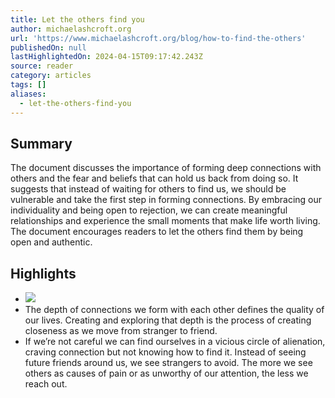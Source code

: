 ```yaml
---
title: Let the others find you
author: michaelashcroft.org
url: 'https://www.michaelashcroft.org/blog/how-to-find-the-others'
publishedOn: null
lastHighlightedOn: 2024-04-15T09:17:42.243Z
source: reader
category: articles
tags: []
aliases:
  - let-the-others-find-you
---
```

## Summary

The document discusses the importance of forming deep connections with others and the fear and beliefs that can hold us back from doing so. It suggests that instead of waiting for others to find us, we should be vulnerable and take the first step in forming connections. By embracing our individuality and being open to rejection, we can create meaningful relationships and experience the small moments that make life worth living. The document encourages readers to let the others find them by being open and authentic.

## Highlights
- ![](https://uploads-ssl.webflow.com/5f175533b7bb853339317de2/5f19f2159de1b8f28cc8aef4_IMG_20171104_225840(1).jpg)
- The depth of connections we form with each other defines the quality of our lives. Creating and exploring that depth is the process of creating closeness as we move from stranger to friend.
- If we’re not careful we can find ourselves in a vicious circle of alienation, craving connection but not knowing how to find it. Instead of seeing future friends around us, we see strangers to avoid. The more we see others as causes of pain or as unworthy of our attention, the less we reach out.
